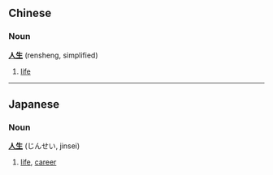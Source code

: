 ==Chinese==
===Noun===
'''[[人]][[生]]''' (rensheng, simplified)

# [[life]]

----
==Japanese==
===Noun===
'''[[人]][[生]]''' (じんせい, jinsei)

# [[life]], [[career]]